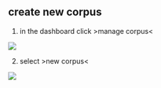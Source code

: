 ## create new corpus
1. in the dashboard click \>manage corpus\<

![][image-1]

2. select \>new corpus\<

![][image-2]

[image-1]:	https://ada-sub.dh-index.org/school/api/png/ses-overview/mdb-01-003.png
[image-2]:	https://ada-sub.dh-index.org/school/api/png/ses-overview/mdb-01-004.png
